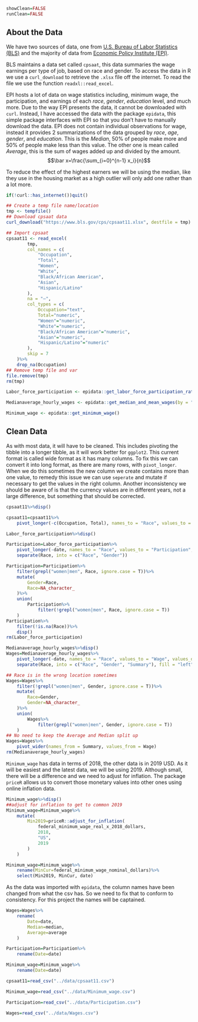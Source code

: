 ```r
showClean=FALSE
runClean=FALSE
```
## About the Data
We have two sources of data, one from [U.S. Bureau of Labor Statistics (BLS)](https://www.bls.gov/cps) and the majority of data from [Economic Policy Institute (EPI)](https://www.epi.org/data/##/?subject=wage-avg&g=*&r=*).

BLS maintains a data set called `cpsaat`, this data summaries the wage earnings per type of job, based on race and gender.  To access the data in R we use a `curl_download` to retrieve the `.xlsx` file off the internet.  To read the file we use the function  `readxl::read_excel`.

EPI hosts a lot of data on wage statistics including, minimum wage, the participation, and earnings of each $race$, $gender$, $education$ level, and much more.  Due to the way EPI presents the data, it cannot be downloaded with `curl`.  Instead, I have accessed the data with the package `epidata`, this simple package interfaces with EPI so that you don't have to manually download the data.  EPI does not contain individual observations for wage, instead it provides 2 summarizations of the data grouped by $race$, $age$, $gender$, and $education$.  This is the $Median$, 50% of people make more and 50% of people make less than this value.  The other one is mean called $Average$, this is the sum of wages added up and divided by the amount.
$$\bar x=\frac{\sum_{i=0}^{n-1} x_i}{n}$$

To reduce the effect of the highest earners we will be using the median, like they use in the housing market as a high outlier will only add one rather than a lot more.

<!--### Import cpsaat Data
Make sure we have internet and if not abort if not-->
```r
if(!curl::has_internet())quit()
```

```r
## Create a temp file name/location
tmp <- tempfile()
## Download cpsaat data
curl_download("https://www.bls.gov/cps/cpsaat11.xlsx", destfile = tmp)

## Import cpsaat
cpsaat11 <- read_excel(
		tmp,
		col_names = c(
			"Occupation",
			"Total",
			"Women",
			"White",
			"Black/African American",
			"Asian",
			"Hispanic/Latino"
		),
		na = "–",
		col_types = c(
			Occupation="text",
			Total="numeric",
			"Women"="numeric",
			"White"="numeric",
			"Black/African American"="numeric",
			"Asian"="numeric",
			"Hispanic/Latino"="numeric"
		),
		skip = 7
	)%>%
	drop_na(Occupation)
## Remove temp file and var
file.remove(tmp)
rm(tmp)
```


```r
Labor_force_participation <- epidata::get_labor_force_participation_rate(by = "gr")

Medianaverage_hourly_wages <- epidata::get_median_and_mean_wages(by = "gr")

Minimum_wage <- epidata::get_minimum_wage()
```

## Clean Data
As with most data, it will have to be cleaned.  This includes pivoting the tibble into a longer tibble, as it will work better for `ggplot2`.  This current format is called wide format as it has many columns.  To fix this we can convert it into long format, as there are many rows, with `pivot_longer`.  When we do this sometimes the new column we create contains more than one value, to remedy this issue we can use `seperate` and mutate if necessary to get the values in the right column.  Another inconsistency we should be aware of is that the currency values are in different years, not a large difference, but something that should be corrected.

<!--### Clean cpsaat11-->

```r
cpsaat11%>%disp()

cpsaat11=cpsaat11%>%
	pivot_longer(-c(Occupation, Total), names_to = "Race", values_to = "Percentage")
```

<!--Looks fine.-->

<!--### Clean Labor_force_participation-->
```r
Labor_force_participation%>%disp()

Participation=Labor_force_participation%>%
	pivot_longer(-date, names_to = "Race", values_to = "Participation", values_drop_na = T)%>%
	separate(Race, into = c("Race", "Gender"))

Participation=Participation%>%
	filter(grepl("women|men", Race, ignore.case = T))%>%
	mutate(
		Gender=Race,
		Race=NA_character_
	)%>%
	union(
		Participation%>%
			filter(!grepl("women|men", Race, ignore.case = T))
	)
Participation%>%
	filter(!is.na(Race))%>%
	disp()
rm(Labor_force_participation)
```



<!--### Clean Medianaverage_hourly_wages-->
```r
Medianaverage_hourly_wages%>%disp()
Wages=Medianaverage_hourly_wages%>%
	pivot_longer(-date, names_to = "Race", values_to = "Wage", values_drop_na = T)%>%
	separate(Race, into = c("Race", "Gender", "Summary"), fill = "left")

## Race is in the wrong location sometimes
Wages=Wages%>%
	filter(!grepl("women|men", Gender, ignore.case = T))%>%
	mutate(
		Race=Gender,
		Gender=NA_character_
	)%>%
	union(
		Wages%>%
			filter(grepl("women|men", Gender, ignore.case = T))
	)
## No need to keep the Average and Median split up
Wages=Wages%>%
	pivot_wider(names_from = Summary, values_from = Wage)
rm(Medianaverage_hourly_wages)
```

<!--### Clean Minimum_wage-->
`Minimum_wage` has data in terms of 2018, the other data is in 2019 USD.  As it will be easiest and the latest data, we will be using 2019.  Although small, there will be a difference and we need to adjust for inflation.  The package `priceR` allows us to convert those monetary values into other ones using online inflation data.
```r
Minimum_wage%>%disp()
##adjust for inflation to get to common 2019
Minimum_wage=Minimum_wage%>%
	mutate(
		Min2019=priceR::adjust_for_inflation(
			federal_minimum_wage_real_x_2018_dollars,
			2018,
			"US",
			2019
		)
	)

Minimum_wage=Minimum_wage%>%
	rename(MinCur=federal_minimum_wage_nominal_dollars)%>%
	select(Min2019, MinCur, date)
```


<!--### Fix inconsistent case-->
As the data was imported with `epidata`, the column names have been changed from what the csv has.  So we need to fix that to conform to consistency.  For this project the names will be captained. 
```r
Wages=Wages%>%
	rename(
		Date=date,
		Median=median,
		Average=average
	)

Participation=Participation%>%
	rename(Date=date)

Minimum_wage=Minimum_wage%>%
	rename(Date=date)
```

<!--Import if not cleaning the data-->
```r
cpsaat11=read_csv("../data/cpsaat11.csv")

Minimum_wage=read_csv("../data/Minimum_wage.csv")

Participation=read_csv("../data/Participation.csv")

Wages=read_csv("../data/Wages.csv")
```
